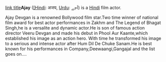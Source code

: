 [http://www.example.com link title]'''Ajay''' ([[[Hindi]]: अजय, [[Urdu]]: اَجے) is a [[Hindi language|Hindi]] film actor.

Ajay Devgan is a renowned Bollywood film star.Two time winner of national film award for best actor performances in Zakhm and The Legend of Bhagat Singh,he is a versalite and dynamic actor.He is son of famous action director Veeru Devgan and made his debut in Phool Aur Kaante,which established his image as an action hero.
With time he transformed his image to a serious and intense actor after Hum Dil De Chuke Sanam.He is best known for his performances in Company,Deewaangi,Gangajal and the list goes on....